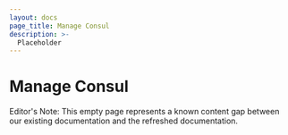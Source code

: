 ```yaml
---
layout: docs
page_title: Manage Consul
description: >-
  Placeholder
---
```


# Manage Consul

Editor's Note: This empty page represents a known content gap between our existing documentation and the refreshed documentation.